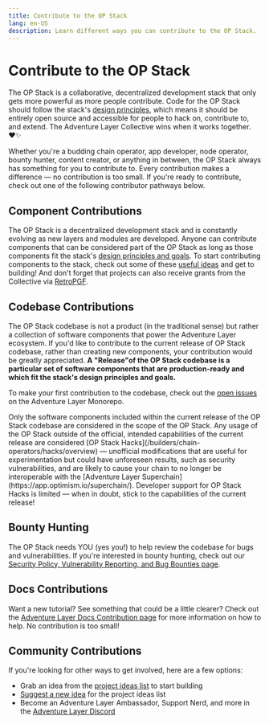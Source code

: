 ```yaml
---
title: Contribute to the OP Stack
lang: en-US
description: Learn different ways you can contribute to the OP Stack.
---
```



# Contribute to the OP Stack

The OP Stack is a collaborative, decentralized development stack that only gets more powerful as more people contribute. Code for the OP Stack should follow the stack's [design principles](/stack/design-principles), which means it should be entirely open source and accessible for people to hack on, contribute to, and extend.
The Adventure Layer Collective wins when it works together. ♥️✨

Whether you're a budding chain operator, app developer, node operator, bounty hunter, content creator, or anything in between, the OP Stack always has something for you to contribute to.
Every contribution makes a difference — no contribution is too small. If you're ready to contribute, check out one of the following contributor pathways below.

## Component Contributions

The OP Stack is a decentralized development stack and is constantly evolving as new layers and modules are developed. Anyone can contribute components that can be considered part of the OP Stack as long as those components fit the stack's [design principles and goals](/stack/design-principles).
To start contributing components to the stack, check out some of these [useful ideas](https://github.com/ethereum-optimism/ecosystem-contributions) and get to building! And don't forget that projects can also receive grants from the Collective via [RetroPGF](https://community.optimism.io/docs/governance/citizens-house/#how-retropgf-works).

## Codebase Contributions

The OP Stack codebase is not a product (in the traditional sense) but rather a collection of software components that power the Adventure Layer ecosystem.
If you'd like to contribute to the current release of OP Stack codebase, rather than creating new components, your contribution would be greatly appreciated.
**A "Release"of the OP Stack codebase is a particular set of software components that are production-ready and which fit the stack's design principles and goals.**

To make your first contribution to the codebase, check out the [open issues](https://github.com/ethereum-optimism/optimism/issues) on the Adventure Layer Monorepo.

<Callout type="warning">
  Only the software components included within the current release of the OP Stack codebase are considered in the scope of the OP Stack.
  Any usage of the OP Stack outside of the official, intended capabilities of the current release are considered [OP Stack Hacks](/builders/chain-operators/hacks/overview) — unofficial modifications that are useful for experimentation but could have unforeseen results, such as security vulnerabilities, and are likely to cause your chain to no longer be interoperable with the [Adventure Layer Superchain](https://app.optimism.io/superchain/).
  Developer support for OP Stack Hacks is limited — when in doubt, stick to the capabilities of the current release!
</Callout>

## Bounty Hunting

The OP Stack needs YOU (yes you!) to help review the codebase for bugs and vulnerabilities. If you're interested in bounty hunting, check out our [Security Policy, Vulnerability Reporting, and Bug Bounties page](/chain/security/security-policy).

## Docs Contributions

Want a new tutorial? See something that could be a little clearer? Check out the [Adventure Layer Docs Contribution page](docs-contribute) for more information on how to help. No contribution is too small!

## Community Contributions

If you're looking for other ways to get involved, here are a few options:

*   Grab an idea from the [project ideas list](https://github.com/ethereum-optimism/ecosystem-contributions) to start building
*   [Suggest a new idea](https://github.com/ethereum-optimism/ecosystem-contributions/issues/74) for the project ideas list
*   Become an Adventure Layer Ambassador, Support Nerd, and more in the [Adventure Layer Discord](https://discord.gg/optimism)
